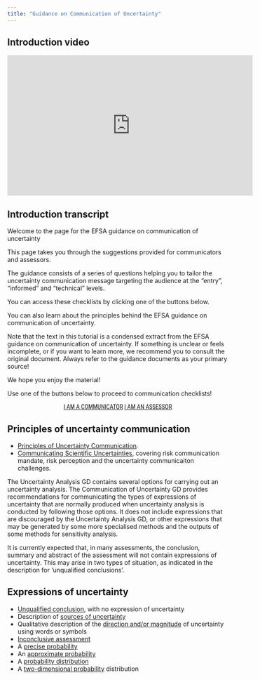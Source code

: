```yaml
---
title: "Guidance on Communication of Uncertainty"
---
```


:::: {.panel-tabset}

## Introduction video

<iframe width="560px" height="320px" allowfullscreen="true" allow="autoplay *" title="Sequence_01_UncertaintyCommunication" src="https://lu.instructuremedia.com/embed/80d0207a-7fe7-4f25-bf38-f17c21948716" frameborder="0"></iframe>

## Introduction transcript

Welcome to the page for the EFSA guidance on communication of uncertainty

This page takes you through the suggestions provided for communicators and assessors. 

The guidance consists of a series of questions helping you to tailor the uncertainty communication message targeting the audience at the “entry”, “informed” and “technical” levels.

You can access these checklists by clicking one of the buttons below. 

You can also learn about the principles behind the EFSA guidance on communication of uncertainty. 

Note that the text in this tutorial is a condensed extract from the EFSA guidance on communication of uncertainty. If something is unclear or feels incomplete, or if you want to learn more, we recommend you to consult the original document. Always refer to the guidance documents as your primary source! 

We hope you enjoy the material!

::::

Use one of the buttons below to proceed to communication checklists!

::: {#start-btn style="font-family: 'Roboto Condensed', Roboto, sans-serif; text-align: center;"}
[I AM A COMMUNICATOR](uncertainty-communication/communicator.qmd){.btn .btn-secondary .btn role="button"}
[I AM AN ASSESSOR](uncertainty-communication/assessor.qmd){.btn .btn-secondary .btn role="button"}
:::

:::{.callout-tip}
## Principles of uncertainty communication


- [Principles of Uncertainty Communication](principles-and-methods/uncertainty-communication-principles.qmd).
- [Communicating Scientific Uncertainties](principles-and-methods/uncertainty-communication-principles.qmd), covering risk communication mandate, risk perception and the uncertainty communicaiton challenges.
:::

The Uncertainty Analysis GD contains several options for carrying out an uncertainty analysis. The Communication of Uncertainty GD provides recommendations for communicating the types of expressions of uncertainty that are normally produced when uncertainty analysis is conducted by following those options. It does not include expressions that are discouraged by the
Uncertainty Analysis GD, or other expressions that may be generated by some more specialised methods and the outputs of some methods for sensitivity analysis.

It is currently expected that, in many assessments, the conclusion, summary and abstract of the assessment will not contain expressions of uncertainty. This may arise in two types of situation, as indicated in the description for ‘unqualified conclusions’. 


:::{.callout-tip}
## Expressions of uncertainty

- [Unqualified conclusion](uncertainty-communication/expressions-unqualified.qmd), with no expression of uncertainty
- Description of [sources of uncertainty](uncertainty-communication/expressions-sources.qmd) 
- Qualitative description of the [direction and/or magnitude](uncertainty-communication/expressions-direction.qmd) of uncertainty using words or symbols
- [Inconclusive assessment](uncertainty-communication/expressions-inconclusive.qmd)
- A [precise probability](uncertainty-communication/expressions-precise.qmd)
- An [approximate probability](uncertainty-communication/expressions-approximate.qmd)
- A [probability distribution](uncertainty-communication/expressions-distribution.qmd)
- A [two-dimensional probability](uncertainty-communication/expressions-2d.qmd) distribution
:::

